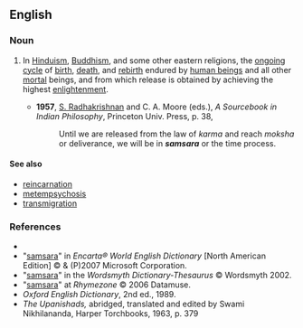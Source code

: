 ==English==
{{wikipedia}}

===Noun===
{{en-noun|-}}

# {{context|philosophy|religion}} In [[Hinduism]], [[Buddhism]], and some other eastern religions, the [[ongoing]] [[cycle]] of [[birth]], [[death]], and [[rebirth]] endured by [[human being]]s and all other [[mortal]] beings, and from which release is obtained by achieving the highest [[enlightenment]].
#*'''1957''', [[w:Sarvepalli_Radhakrishnan|S. Radhakrishnan]] and C. A. Moore (eds.), ''A Sourcebook in Indian Philosophy'', Princeton Univ. Press, p. 38,
#*:Until we are released from the law of ''karma'' and reach ''moksha'' or deliverance, we will be in '''''samsara''''' or the time process.

====See also====
*[[reincarnation]]
*[[metempsychosis]]
*[[transmigration]]

===References===
*{{R:Dictionary.com}}
*"[http://encarta.msn.com/dictionary_/samsara.html samsara]" in ''Encarta® World English Dictionary'' [North American Edition] © & (P)2007 Microsoft Corporation.
*"[http://www.wordsmyth.net/live/home.php?script=search&matchent=samsara&matchtype=exact samsara]" in the ''Wordsmyth Dictionary-Thesaurus'' © Wordsmyth 2002.
*"[http://www.rhymezone.com/r/rhyme.cgi?Word=samsara samsara]" at ''Rhymezone'' © 2006 Datamuse.
*''Oxford English Dictionary'', 2nd ed., 1989.
*''The Upanishads,'' abridged, translated and edited by Swami Nikhilananda, Harper Torchbooks, 1963, p. 379